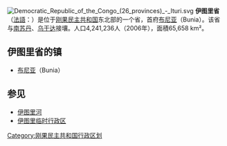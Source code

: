 {{otheruses|伊图里}}
[[File:Democratic_Republic_of_the_Congo_(26_provinces)_-_Ituri.svg|thumb]]
'''伊图里省'''（[[法語|法語]]：'''{{lang|fr|Province de l'Ituri}}'''）是位于[[刚果民主共和国|刚果民主共和国]]东北部的一个省，首府[[布尼亚|布尼亚]]（Bunia）。该省与[[南苏丹|南苏丹]]、[[乌干达|乌干达]]接壤。人口4,241,236人（2006年），面積65,658 km²。

==伊图里省的镇==
*[[布尼亚|布尼亚]]（Bunia）

==参见==
*[[伊图里河|伊图里河]]
*[[伊图里临时行政区|伊图里临时行政区]]

{{DRCongo-geo-stub}}
{{coord|display=title}}
{{RDC}}
[[Category:刚果民主共和国行政区划|Category:刚果民主共和国行政区划]]